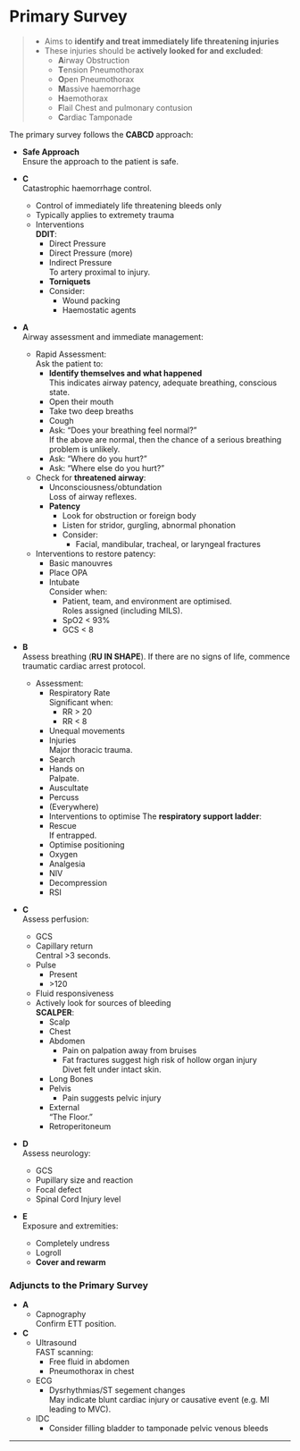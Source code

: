 # Primary Survey

> * Aims to **identify and treat immediately life threatening injuries**
> * These injuries should be **actively looked for and excluded**:
>	* **A**irway Obstruction
>	* **T**ension Pneumothorax
>	* **O**pen Pneumothorax
>	* **M**assive haemorrhage
>	* **H**aemothorax
>	* **F**lail Chest and pulmonary contusion
>	* **C**ardiac Tamponade

The primary survey follows the **CABCD** approach:

* **Safe Approach**  
Ensure the approach to the patient is safe.


* **C**  
Catastrophic haemorrhage control.
	* Control of immediately life threatening bleeds only
	* Typically applies to extremety trauma  
	* Interventions  
	**DDIT**:
		* Direct Pressure
		* Direct Pressure (more)
		* Indirect Pressure  
		To artery proximal to injury.
		* **Torniquets**
		* Consider:
			* Wound packing
			* Haemostatic agents


* **A**  
Airway assessment and immediate management:
	* Rapid Assessment:  
	Ask the patient to:
		* **Identify themselves and what happened**  
		This indicates airway patency, adequate breathing, conscious state.
		* Open their mouth
		* Take two deep breaths
		* Cough
		* Ask: "Does your breathing feel normal?"  
		If the above are normal, then the chance of a serious breathing problem is unlikely.
		* Ask: "Where do you hurt?"
		* Ask: "Where else do you hurt?"
	* Check for **threatened airway**:
		* Unconsciousness/obtundation  
		Loss of airway reflexes.
		* **Patency**
			* Look for obstruction or foreign body
			* Listen for stridor, gurgling, abnormal phonation
			* Consider:
				* Facial, mandibular, tracheal, or laryngeal fractures
	* Interventions to restore patency:
		* Basic manouvres
		* Place OPA
		* Intubate  
		Consider when:
			* Patient, team, and environment are optimised.  
			Roles assigned (including MILS).
			* SpO2 < 93%
			* GCS < 8



* **B**  
Assess breathing (**RU IN SHAPE**). If there are no signs of life, commence traumatic cardiac arrest protocol.
	* Assessment:
		* Respiratory Rate  
		Significant when:
			* RR > 20
			* RR < 8
		* Unequal movements
		* Injuries  
		Major thoracic trauma.
		* Search
		* Hands on  
		Palpate.
		* Auscultate
		* Percuss
		* (Everywhere)
		* Interventions to optimise
	The **respiratory support ladder**:
		* Rescue  
		If entrapped.
		* Optimise positioning
		* Oxygen
		* Analgesia
		* NIV
		* Decompression
		* RSI


* **C**  
Assess perfusion:
	* GCS
	* Capillary return  
	Central >3 seconds.
	* Pulse  
		* Present
		* \>120
	* Fluid responsiveness
	* Actively look for sources of bleeding  
	**SCALPER**:
		* Scalp
		* Chest
		* Abdomen  
			* Pain on palpation away from bruises
			* Fat fractures suggest high risk of hollow organ injury  
			Divet felt under intact skin.
		* Long Bones
		* Pelvis  
			* Pain suggests pelvic injury
		* External  
		"The Floor."
		* Retroperitoneum


* **D**  
Assess neurology:
	* GCS
	* Pupillary size and reaction
	* Focal defect
	* Spinal Cord Injury level


* **E**  
Exposure and extremities:
	* Completely undress
	* Logroll
	* **Cover and rewarm**

### Adjuncts to the Primary Survey

* **A**
	* Capnography  
	Confirm ETT position.
* **C**
	* Ultrasound  
	FAST scanning:
		* Free fluid in abdomen
		* Pneumothorax in chest
	* ECG
		* Dysrhythmias/ST segement changes  
		May indicate blunt cardiac injury or causative event (e.g. MI leading to MVC).
	* IDC
		* Consider filling bladder to tamponade pelvic venous bleeds 

---